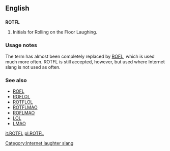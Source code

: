 ==English==

==={{initialism}}===
'''ROTFL'''

# {{context|internet slang}} Initials for Rolling on the Floor Laughing.

===Usage notes===
The term has almost been completely replaced by [[ROFL]], which is used much more often. ROTFL is still accepted, however, but used where Internet slang is not used as often.

===See also===
* [[ROFL]]
* [[ROFLOL]]
* [[ROTFLOL]]
* [[ROTFLMAO]]
* [[ROFLMAO]]
* [[LOL]]
* [[LMAO]]

[[Category:Internet laughter slang]]

[[it:ROTFL]]
[[pl:ROTFL]]